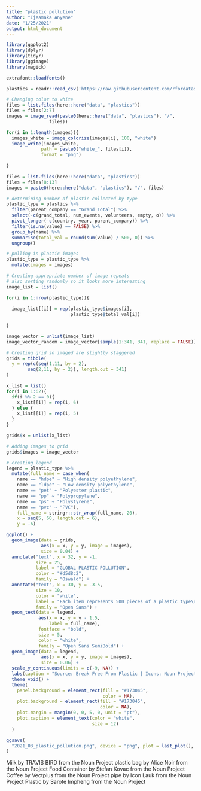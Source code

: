 ```yaml
---
title: "plastic pollution"
author: "Ijeamaka Anyene"
date: "1/25/2021"
output: html_document
---
```


```r
library(ggplot2)
library(dplyr)
library(tidyr)
library(ggimage)
library(magick)
```

```r
extrafont::loadfonts()
```

```r
plastics = readr::read_csv('https://raw.githubusercontent.com/rfordatascience/tidytuesday/master/data/2021/2021-01-26/plastics.csv')
```

```r
# Changing color to white
files = list.files(here::here("data", "plastics"))
files = files[2:7]
images = image_read(paste0(here::here("data", "plastics"), "/", 
                files))
```

```r
for(i in 1:length(images)){
  images_white = image_colorize(images[i], 100, "white")
  image_write(images_white, 
             path = paste0("white_", files[i]),
             format = "png")
  
}
```

```r
files = list.files(here::here("data", "plastics"))
files = files[8:13]
images = paste0(here::here("data", "plastics"), "/", files)
```

```r
# determining number of plastic collected by type
plastic_type = plastics %>%
  filter(parent_company == "Grand Total") %>%
  select(-c(grand_total, num_events, volunteers, empty, o)) %>%
  pivot_longer(-c(country, year, parent_company)) %>%
  filter(is.na(value) == FALSE) %>%
  group_by(name) %>%
  summarise(total_val = round(sum(value) / 500, 0)) %>%
  ungroup()
```

```r
# pulling in plastic images
plastic_type = plastic_type %>%
  mutate(images = images)
```

```r
# Creating appropriate number of image repeats
# also sorting randomly so it looks more interesting
image_list = list()

for(i in 1:nrow(plastic_type)){
  
  image_list[[i]] = rep(plastic_type$images[i], 
                        plastic_type$total_val[i])
  
}

image_vector = unlist(image_list)
image_vector_random = image_vector[sample(1:341, 341, replace = FALSE)]
```

```r
# Creating grid so imaged are slightly staggered
grids = tibble(
  y = rep(c(seq(1,11, by = 2),
        seq(2,11, by = 2)), length.out = 341)
)
```

```r
x_list = list()
for(i in 1:62){
  if(i %% 2 == 0){
    x_list[[i]] = rep(i, 6)
  } else {
    x_list[[i]] = rep(i, 5)
  }
}

grids$x = unlist(x_list)
```

```r
# Adding images to grid
grids$images = image_vector
```

```r
# creating legend
legend = plastic_type %>%
  mutate(full_name = case_when(
    name == "hdpe" ~ "High density polyethylene",
    name == "ldpe" ~ "Low density polyethylene",
    name == "pet" ~ "Polyester plastic",
    name == "pp" ~ "Polypropylene",
    name == "ps" ~ "Polystyrene",
    name == "pvc" ~ "PVC"),
    full_name = stringr::str_wrap(full_name, 20),
    x = seq(5, 60, length.out = 6),
    y = -6)

```


```r
ggplot() +
  geom_image(data = grids,
             aes(x = x, y = y, image = images),
             size = 0.04) +
  annotate("text", x = 32, y = -1,
           size = 25,
           label = "GLOBAL PLASTIC POLLUTION",
           color = "#d5d8c2",
           family = "Oswald") +
  annotate("text", x = 30, y = -3.5,
           size = 10,
           color = "white",
           label = "Each item represents 500 pieces of a plastic type\n collected during Break Fee from Plastic's \n2019 brand audit.",
           family = "Open Sans") +
  geom_text(data = legend,
            aes(x = x, y = y - 1.5,
                label = full_name), 
            fontface = "bold",
            size = 5,
            color = "white", 
            family = "Open Sans SemiBold") +
  geom_image(data = legend,
             aes(x = x, y = y, image = images),
             size = 0.06) +
  scale_y_continuous(limits = c(-9, NA)) +
  labs(caption = "Source: Break Free From Plastic | Icons: Noun Project | Viz: Ijeamaka Anyene - @ijeamaka_a") +
  theme_void() +
  theme(
    panel.background = element_rect(fill = "#173045",
                                    color = NA),
    plot.background = element_rect(fill = "#173045",
                                   color = NA),
    plot.margin = margin(0, 0, 5, 0, unit = "pt"),
    plot.caption = element_text(color = "white",
                                size = 12)
  )
```


```r
ggsave(
  "2021_03_plastic_pollution.png", device = "png", plot = last_plot(), path = here::here("outputs"), width = 12, height = 15
)

```


Milk by TRAVIS BIRD from the Noun Project
plastic bag by Alice Noir from the Noun Project
Food Container by Stefan Kovac from the Noun Project
Coffee by Vectplus from the Noun Project
pipe by Icon Lauk from the Noun Project
Plastic by Sarote Impheng from the Noun Project



